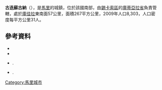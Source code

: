 '''古迭蘇古納'''（{{lang-fr|Goudié Sougouna}}），是[[馬里|馬里]]的城鎮，位於該國南部，由[[錫卡索區|錫卡索區]]的[[庫蒂亞拉省|庫蒂亞拉省]]負責管轄，處於[[庫佳拉|庫佳拉]]東南面57公里，面積267平方公里，2009年人口8,303，人口密度每平方公里31人。

==參考資料==
*{{citation | contribution= Common and Fundamental Operational Datasets Registry: Mali | publisher= United Nations Office for the Coordination of Humanitarian Affairs | url= http://cod.humanitarianresponse.info/country-region/mali | access-date= 2015-07-21 | title= 存档副本 | archive-url= https://web.archive.org/web/20120106202217/http://cod.humanitarianresponse.info/country-region/mali | archive-date= 2012-01-06 | dead-url= yes }}
*{{citation | url=http://instat.gov.ml/documentation/sikasso.pdf | publisher=République de Mali: Institut National de la Statistique | title=Resultats RGPH 2009 (Région de Sikasso) | language=fr | archiveurl=https://www.webcitation.org/6AnYveESp?url=http://instat.gov.ml/documentation/sikasso.pdf | archivedate=2012年9月19日 | deadurl=no | accessdate=2015年7月21日 }}
*{{citation | title=Communes de la Région de Sikasso | publisher=Ministère de l’administration territoriale et des collectivités locales, République du Mali | url=http://www.matcl.gov.ml/pdf/ComRegSikasso.pdf | language=fr | archiveurl=https://www.webcitation.org/6AnZ7FgpR?url=http://www.matcl.gov.ml/pdf/ComRegSikasso.pdf | archivedate=2012年9月19日 | deadurl=yes | accessdate=2015年7月21日 }}.
*{{citation | title=Plan de Sécurité Alimentaire Commune Rurale de Gouadji Soukouna 2006-2008 | publisher=Commissariat à la Sécurité Alimentaire, République du Mali, USAID-Mali | year=2006 | url=http://fsg.afre.msu.edu/mali_fd_strtgy/plans/sikasso/koutiala/psa_gouadji-soukouna.pdf | language=fr | ref=none | access-date=2015-07-21 | archive-url=https://web.archive.org/web/20160305034025/http://fsg.afre.msu.edu/mali_fd_strtgy/plans/sikasso/koutiala/psa_gouadji-soukouna.pdf | archive-date=2016-03-05 | dead-url=yes }}.

{{Coord|12|0|10|N|5|17|10|W|display=title}}

{{錫卡索區}}

[[Category:馬里城市|Category:馬里城市]]


{{Mali-geo-stub}}
